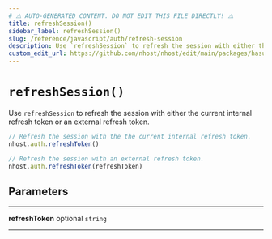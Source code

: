 ```yaml
---
# ⚠️ AUTO-GENERATED CONTENT. DO NOT EDIT THIS FILE DIRECTLY! ⚠️
title: refreshSession()
sidebar_label: refreshSession()
slug: /reference/javascript/auth/refresh-session
description: Use `refreshSession` to refresh the session with either the current internal refresh token or an external refresh token.
custom_edit_url: https://github.com/nhost/nhost/edit/main/packages/hasura-auth-js/src/hasura-auth-client.ts#L703
---
```


# `refreshSession()`

Use `refreshSession` to refresh the session with either the current internal refresh token or an external refresh token.

```ts
// Refresh the session with the the current internal refresh token.
nhost.auth.refreshToken()

// Refresh the session with an external refresh token.
nhost.auth.refreshToken(refreshToken)
```

## Parameters

---

**<span className="parameter-name">refreshToken</span>** <span className="optional-status">optional</span> `string`

---
